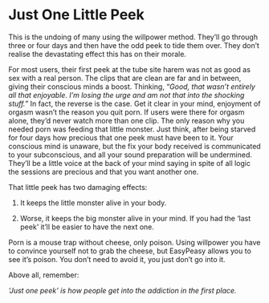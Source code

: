 # Just One Little Peek

This is the undoing of many using the willpower method. They'll go through three or four days and then have the odd peek to tide them over. They don't realise the devastating effect this has on their morale.

For most users, their first peek at the tube site harem was not as good as sex with a real person. The clips that are clean are far and in between, giving their conscious minds a boost. Thinking, "*Good, that wasn't entirely all that enjoyable. I'm losing the urge and am not that into the shocking stuff.*" In fact, the reverse is the case. Get it clear in your mind, enjoyment of orgasm wasn't the reason you quit porn. If users were there for orgasm alone, they'd never watch more than one clip. The only reason why you needed porn was feeding that little monster. Just think, after being starved for four days how precious that one peek must have been to it. Your conscious mind is unaware, but the fix your body received is communicated to your subconscious, and all your sound preparation will be undermined. They'll be a little voice at the back of your mind saying in spite of all logic the sessions are precious and that you want another one.

That little peek has two damaging effects:

1.  It keeps the little monster alive in your body.

2.  Worse, it keeps the big monster alive in your mind. If you had the 'last peek' it'll be easier to have the next one.

Porn is a mouse trap without cheese, only poison. Using willpower you have to convince yourself not to grab the cheese, but EasyPeasy allows you to see it's poison. You don't need to avoid it, you just don't go into it.

Above all, remember:

*'Just one peek' is how people get into the addiction in the first place.*
